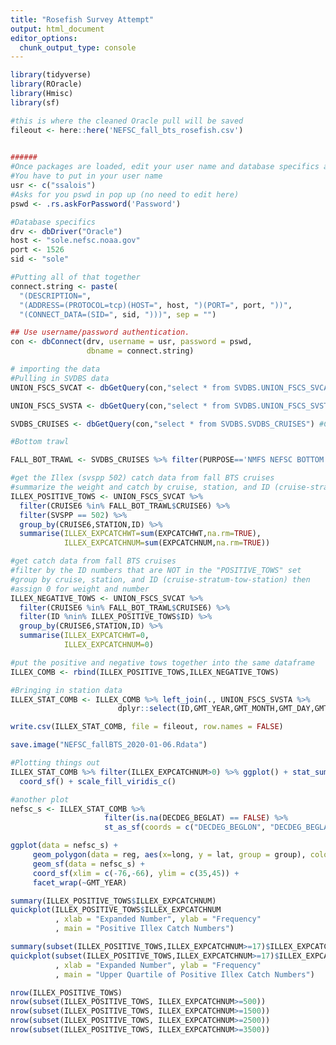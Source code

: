 ```yaml
---
title: "Rosefish Survey Attempt"
output: html_document
editor_options: 
  chunk_output_type: console
---
```


```r
library(tidyverse)
library(ROracle)
library(Hmisc)
library(sf)

```

```r
#this is where the cleaned Oracle pull will be saved
fileout <- here::here('NEFSC_fall_bts_rosefish.csv')
  

```

```r
######
#Once packages are loaded, edit your user name and database specifics and run from here down
#You have to put in your user name
usr <- c("ssalois")
#Asks for you pswd in pop up (no need to edit here)
pswd <- .rs.askForPassword('Password')

#Database specifics
drv <- dbDriver("Oracle")
host <- "sole.nefsc.noaa.gov"
port <- 1526
sid <- "sole"

#Putting all of that together
connect.string <- paste(
  "(DESCRIPTION=",
  "(ADDRESS=(PROTOCOL=tcp)(HOST=", host, ")(PORT=", port, "))",
  "(CONNECT_DATA=(SID=", sid, ")))", sep = "")

## Use username/password authentication.
con <- dbConnect(drv, username = usr, password = pswd,
                 dbname = connect.string)
```

```r
# importing the data 
#Pulling in SVDBS data
UNION_FSCS_SVCAT <- dbGetQuery(con,"select * from SVDBS.UNION_FSCS_SVCAT") #CATCH DATA

UNION_FSCS_SVSTA <- dbGetQuery(con,"select * from SVDBS.UNION_FSCS_SVSTA") #STATION DATA

SVDBS_CRUISES <- dbGetQuery(con,"select * from SVDBS.SVDBS_CRUISES") #CRUISE LIST

```

```r
#Bottom trawl

FALL_BOT_TRAWL <- SVDBS_CRUISES %>% filter(PURPOSE=='NMFS NEFSC BOTTOM TRAWL SURVEY' & SEASON=='FALL') #get the list of cruise numbers that correspond to fall BTS

#get the Illex (svspp 502) catch data from fall BTS cruises
#summarize the weight and catch by cruise, station, and ID (cruise-stratum-tow-station)
ILLEX_POSITIVE_TOWS <- UNION_FSCS_SVCAT %>% 
  filter(CRUISE6 %in% FALL_BOT_TRAWL$CRUISE6) %>%
  filter(SVSPP == 502) %>% 
  group_by(CRUISE6,STATION,ID) %>% 
  summarise(ILLEX_EXPCATCHWT=sum(EXPCATCHWT,na.rm=TRUE),
            ILLEX_EXPCATCHNUM=sum(EXPCATCHNUM,na.rm=TRUE))

#get catch data from fall BTS cruises
#filter by the ID numbers that are NOT in the "POSITIVE_TOWS" set
#group by cruise, station, and ID (cruise-stratum-tow-station) then 
#assign 0 for weight and number
ILLEX_NEGATIVE_TOWS <- UNION_FSCS_SVCAT %>% 
  filter(CRUISE6 %in% FALL_BOT_TRAWL$CRUISE6) %>%
  filter(ID %nin% ILLEX_POSITIVE_TOWS$ID) %>%
  group_by(CRUISE6,STATION,ID) %>% 
  summarise(ILLEX_EXPCATCHWT=0,
            ILLEX_EXPCATCHNUM=0)

#put the positive and negative tows together into the same dataframe
ILLEX_COMB <- rbind(ILLEX_POSITIVE_TOWS,ILLEX_NEGATIVE_TOWS)

#Bringing in station data
ILLEX_STAT_COMB <- ILLEX_COMB %>% left_join(., UNION_FSCS_SVSTA %>% 
                        dplyr::select(ID,GMT_YEAR,GMT_MONTH,GMT_DAY,GMT_TIME,DECDEG_BEGLAT,DECDEG_BEGLON,DECDEG_ENDLAT,DECDEG_ENDLON,AVGDEPTH,BOTTEMP,BOTSALIN),by=('ID'))

```

```r
write.csv(ILLEX_STAT_COMB, file = fileout, row.names = FALSE)

save.image("NEFSC_fallBTS_2020-01-06.Rdata")
```


```r
#Plotting things out
ILLEX_STAT_COMB %>% filter(ILLEX_EXPCATCHNUM>0) %>% ggplot() + stat_summary_2d(aes(y=DECDEG_BEGLAT,x=DECDEG_BEGLON,z=ILLEX_EXPCATCHNUM),binwidth = c(0.1666,0.1666)) +
  coord_sf() + scale_fill_viridis_c()

```

```r
#another plot
nefsc_s <- ILLEX_STAT_COMB %>% 
                     filter(is.na(DECDEG_BEGLAT) == FALSE) %>% 
                     st_as_sf(coords = c("DECDEG_BEGLON", "DECDEG_BEGLAT"), crs = 4362)

ggplot(data = nefsc_s) +
     geom_polygon(data = reg, aes(x=long, y = lat, group = group), color = "white", fill = "darkgray") + 
     geom_sf(data = nefsc_s) + 
     coord_sf(xlim = c(-76,-66), ylim = c(35,45)) + 
     facet_wrap(~GMT_YEAR)
```

```r
summary(ILLEX_POSITIVE_TOWS$ILLEX_EXPCATCHNUM)
quickplot(ILLEX_POSITIVE_TOWS$ILLEX_EXPCATCHNUM
          , xlab = "Expanded Number", ylab = "Frequency"
          , main = "Positive Illex Catch Numbers")

summary(subset(ILLEX_POSITIVE_TOWS,ILLEX_EXPCATCHNUM>=17)$ILLEX_EXPCATCHNUM)
quickplot(subset(ILLEX_POSITIVE_TOWS,ILLEX_EXPCATCHNUM>=17)$ILLEX_EXPCATCHNUM
          , xlab = "Expanded Number", ylab = "Frequency"
          , main = "Upper Quartile of Positive Illex Catch Numbers")

nrow(ILLEX_POSITIVE_TOWS)
nrow(subset(ILLEX_POSITIVE_TOWS, ILLEX_EXPCATCHNUM>=500))
nrow(subset(ILLEX_POSITIVE_TOWS, ILLEX_EXPCATCHNUM>=1500))
nrow(subset(ILLEX_POSITIVE_TOWS, ILLEX_EXPCATCHNUM>=2500))
nrow(subset(ILLEX_POSITIVE_TOWS, ILLEX_EXPCATCHNUM>=3500))

```



